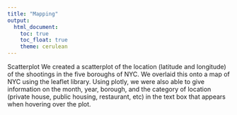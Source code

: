 ```yaml
---
title: "Mapping"
output: 
  html_document:
    toc: true
    toc_float: true
    theme: cerulean
---
```


Scatterplot
We created a scatterplot of the location (latitude and longitude) of the shootings in the five boroughs of NYC. We overlaid this onto a map of NYC using the leaflet library. Using plotly, we were also able to give information on the month, year, borough, and the category of location (private house, public housing, restaurant, etc) in the text box that appears when hovering over the plot.
 

